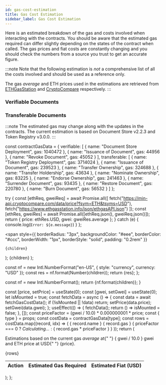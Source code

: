 ```yaml
---
id: gas-cost-estimation
title: Gas Cost Estimation
sidebar_label: Gas Cost Estimation
---
```


Here is an estimated breakdown of the gas and costs involved when interacting with the contracts.
You should be aware that the estimated gas required can differ slightly depending on the states of the contract when called. The gas prices and fiat costs are constantly changing and you should check the numbers from a source you trust to get an accurate figure.

:::note
Note that the following estimation is _not_ a comprehensive list of all the costs involved and should be used as a reference only.

The gas _average_ and ETH prices used in the estimations are retrieved from [ETHGasStation](https://ethgasstation.info/) and [CryptoCompare](https://www.cryptocompare.com/) respectively.
:::

### Verifiable Documents
<PriceTable type="verifiable" />

### Transferable Documents
<PriceTable type="transferable" />

:::note
The estimated gas may change along with the updates in the contracts. The current estimation is based on Document Store v2.2.3 and Token Registry v3.0.0.
:::


const contractGasData = {
  verifiable: [
    {
      name: "Document Store Deployment",
      gas: 1040472
    },
    {
      name: "Issuance of Document",
      gas: 44956
    },
    {
      name: "Revoke Document",
      gas: 45052
    }
  ],
  transferable: [
    {
      name: "Token Registry Deployment",
      gas: 3714024
    },
    {
      name: "Issuance of Document",
      gas: 239523
    },
    {
      name: "Transfer Ownership",
      gas: 324688
    },
    {
      name: "Transfer Holdership",
      gas: 43634
    },
    {
      name: "Nominate Ownership",
      gas: 83225
    },
    {
      name: "Endorse Ownership",
      gas: 241463
    },
    {
      name: "Surrender Document",
      gas: 93435
    },
    {
      name: "Restore Document",
      gas: 220780
    },
    {
      name: "Burn Document",
      gas: 56532
    }
  ]
};

  try {
    const [ethReq, gweiReq] = await Promise.all([
      fetch("https://min-api.cryptocompare.com/data/price?fsym=ETH&tsyms=USD"),
      fetch("https://www.ethgasstation.info/json/ethgasAPI.json")
    ]);
    const [ethRes, gweiRes] = await Promise.all([ethReq.json(), gweiReq.json()]);
    return {
      price: ethRes.USD,
      gwei: gweiRes.average
    };
  } catch (e) {
    console.log(`Error: ${e.message}`)
  }
};

  <span
    style={{
      borderRadius: "3px",
      backgroundColor: "#eee",
      borderColor: "#ccc",
      borderWidth: "1px",
      borderStyle: "solid",
      padding: "0.2rem"
    }}
  >
    {children}
  </span>
);

  <StyledTag>
    <FiatTag>{children}</FiatTag>
  </StyledTag>
);

  const nf = new Intl.NumberFormat("en-US", {
    style: "currency",
    currency: "USD"
  });
  const res = nf.format(Number(children));
  return <span>{res}</span>;
};

  const nf = new Intl.NumberFormat();
  return <span>{nf.format(children)}</span>;
}

  const [price, setPrice] = useState(0);
  const [gwei, setGwei] = useState(0);
  let isMounted = true;
  const fetchData = async () => {
    const data = await fetchGasCostData();
    if (!isMounted || !data) return;
    setPrice(data.price);
    setGwei(data.gwei);
  };
  useEffect(() => {
    fetchData();
    return () => isMounted = false;
  }, []);
  const priceFactor = (gwei / 10.0) * 0.000000001 * price;
  const { type } = props;
  const costData = contractGasData[type];
  const rows = costData.map((record, idx) => (
    <tr key={idx}>
      <td>{ record.name }</td>
      <td><GasTag>{ record.gas }</GasTag></td>
      <td>
        {
          priceFactor === 0
            ? <em>Calculating...</em>
            : <FiatTag>{ record.gas * priceFactor }</FiatTag>
        }
      </td>
    </tr>
  ));
  return (
    <div>
      <p>
        Estimations based on the current gas <em>average</em> at{" "}
        <StyledTag>{ gwei / 10.0 } gwei</StyledTag> and ETH price at USD{" "}
        <StyledFiatTag>{price}</StyledFiatTag>.
      </p>
      <table>
        <thead>
          <tr>
            <th>Action</th>
            <th>Estimated Gas Required</th>
            <th>Estimated Fiat (USD)</th>
          </tr>
        </thead>
        <tbody>{rows}</tbody>
      </table>
    </div>
  );
};
